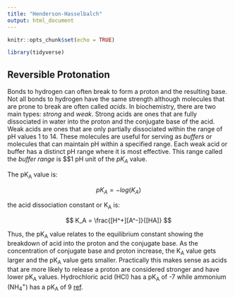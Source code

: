 ```yaml
---
title: "Henderson-Hasselbalch"
output: html_document
---
```


```r
knitr::opts_chunk$set(echo = TRUE)

library(tidyverse)


```


## Reversible Protonation

Bonds to hydrogen can often break to form a proton and the resulting base. Not all bonds to hydrogen have the same strength although molecules that are prone to break are often called *acids*. In biochemistry, there are two main types: *strong* and *weak*. Strong acids are ones that are fully dissociated in water into the proton and the conjugate base of the acid. Weak acids are ones that are only partially dissociated within the range of pH values 1 to 14. These molecules are useful for serving as *buffers* or molecules that can maintain pH within a specified range. Each weak acid or buffer has a distinct pH range where it is most effective. This range called the *buffer range* is $\pm$1 pH unit of the *pK~A~* value. 

The pK~A~ value is:

$$ pK_A = -log(K_A) $$

the acid dissociation constant or K~A~ is:

$$ K_A = \frac{[H^+][A^-]}{[HA]} $$

Thus, the pK~A~ value relates to the equilibrium constant showing the breakdown of acid into the proton and the conjugate base. As the concentration of conjugate base and proton increase, the K~A~ value gets larger and the pK~A~ value gets smaller. Practically this makes sense as acids that are more likely to release a proton are considered stronger and have lower pK~A~  values. Hydrochloric acid (HCl) has a pK~A~ of -7 while ammonium (NH~4~^+^) has a pK~A~ of 9 [ref](https://www2.onu.edu/~b-myers/organic/2511_Files/Chapter3-pKa%20table.pdf). 


